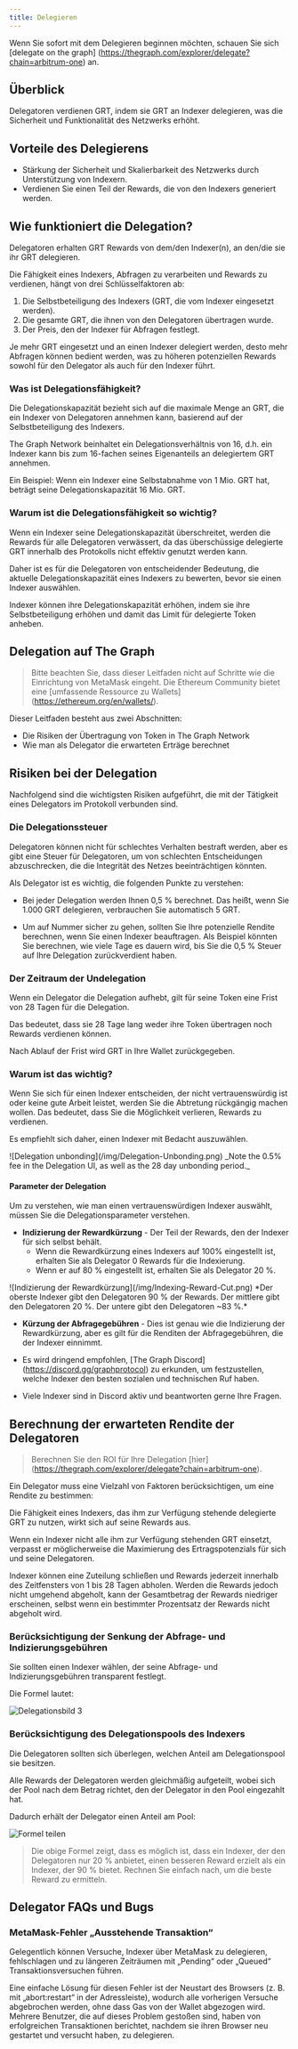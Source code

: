 ```yaml
---
title: Delegieren
---
```


Wenn Sie sofort mit dem Delegieren beginnen möchten, schauen Sie sich [delegate on the graph] (https://thegraph.com/explorer/delegate?chain=arbitrum-one) an.

## Überblick

Delegatoren verdienen GRT, indem sie GRT an Indexer delegieren, was die Sicherheit und Funktionalität des Netzwerks erhöht.

<VideoEmbed youtube="VACg8bitnVc" />

## Vorteile des Delegierens

- Stärkung der Sicherheit und Skalierbarkeit des Netzwerks durch Unterstützung von Indexern.
- Verdienen Sie einen Teil der Rewards, die von den Indexers generiert werden.

## Wie funktioniert die Delegation?

Delegatoren erhalten GRT Rewards von dem/den Indexer(n), an den/die sie ihr GRT delegieren.

Die Fähigkeit eines Indexers, Abfragen zu verarbeiten und Rewards zu verdienen, hängt von drei Schlüsselfaktoren ab:

1. Die Selbstbeteiligung des Indexers (GRT, die vom Indexer eingesetzt werden).
2. Die gesamte GRT, die ihnen von den Delegatoren übertragen wurde.
3. Der Preis, den der Indexer für Abfragen festlegt.

Je mehr GRT eingesetzt und an einen Indexer delegiert werden, desto mehr Abfragen können bedient werden, was zu höheren potenziellen Rewards sowohl für den Delegator als auch für den Indexer führt.

### Was ist Delegationsfähigkeit?

Die Delegationskapazität bezieht sich auf die maximale Menge an GRT, die ein Indexer von Delegatoren annehmen kann, basierend auf der Selbstbeteiligung des Indexers.

The Graph Network beinhaltet ein Delegationsverhältnis von 16, d.h. ein Indexer kann bis zum 16-fachen seines Eigenanteils an delegiertem GRT annehmen.

Ein Beispiel: Wenn ein Indexer eine Selbstabnahme von 1 Mio. GRT hat, beträgt seine Delegationskapazität 16 Mio. GRT.

### Warum ist die Delegationsfähigkeit so wichtig?

Wenn ein Indexer seine Delegationskapazität überschreitet, werden die Rewards für alle Delegatoren verwässert, da das überschüssige delegierte GRT innerhalb des Protokolls nicht effektiv genutzt werden kann.

Daher ist es für die Delegatoren von entscheidender Bedeutung, die aktuelle Delegationskapazität eines Indexers zu bewerten, bevor sie einen Indexer auswählen.

Indexer können ihre Delegationskapazität erhöhen, indem sie ihre Selbstbeteiligung erhöhen und damit das Limit für delegierte Token anheben.

## Delegation auf The Graph

<VideoEmbed youtube="HVyIrMcNu7I" />

> Bitte beachten Sie, dass dieser Leitfaden nicht auf Schritte wie die Einrichtung von MetaMask eingeht. Die Ethereum Community bietet eine [umfassende Ressource zu Wallets] (https://ethereum.org/en/wallets/).

Dieser Leitfaden besteht aus zwei Abschnitten:

- Die Risiken der Übertragung von Token in The Graph Network
- Wie man als Delegator die erwarteten Erträge berechnet

## Risiken bei der Delegation

Nachfolgend sind die wichtigsten Risiken aufgeführt, die mit der Tätigkeit eines Delegators im Protokoll verbunden sind.

### Die Delegationssteuer

Delegatoren können nicht für schlechtes Verhalten bestraft werden, aber es gibt eine Steuer für Delegatoren, um von schlechten Entscheidungen abzuschrecken, die die Integrität des Netzes beeinträchtigen könnten.

Als Delegator ist es wichtig, die folgenden Punkte zu verstehen:

- Bei jeder Delegation werden Ihnen 0,5 % berechnet. Das heißt, wenn Sie 1.000 GRT delegieren, verbrauchen Sie automatisch 5 GRT.

- Um auf Nummer sicher zu gehen, sollten Sie Ihre potenzielle Rendite berechnen, wenn Sie einen Indexer beauftragen. Als Beispiel könnten Sie berechnen, wie viele Tage es dauern wird, bis Sie die 0,5 % Steuer auf Ihre Delegation zurückverdient haben.

### Der Zeitraum der Undelegation

Wenn ein Delegator die Delegation aufhebt, gilt für seine Token eine Frist von 28 Tagen für die Delegation.

Das bedeutet, dass sie 28 Tage lang weder ihre Token übertragen noch Rewards verdienen können.

Nach Ablauf der Frist wird GRT in Ihre Wallet zurückgegeben.

### Warum ist das wichtig?

Wenn Sie sich für einen Indexer entscheiden, der nicht vertrauenswürdig ist oder keine gute Arbeit leistet, werden Sie die Abtretung rückgängig machen wollen. Das bedeutet, dass Sie die Möglichkeit verlieren, Rewards zu verdienen.

Es empfiehlt sich daher, einen Indexer mit Bedacht auszuwählen.

<div sx={{ mx: 'auto', maxWidth: '400px' }}>
  ![Delegation unbonding](/img/Delegation-Unbonding.png) _Note the 0.5% fee in the Delegation UI, as well as the 28 day
  unbonding period._
</div>

#### Parameter der Delegation

Um zu verstehen, wie man einen vertrauenswürdigen Indexer auswählt, müssen Sie die Delegationsparameter verstehen.

- **Indizierung der Rewardkürzung** - Der Teil der Rewards, den der Indexer für sich selbst behält.
  - Wenn die Rewardkürzung eines Indexers auf 100% eingestellt ist, erhalten Sie als Delegator 0 Rewards für die Indexierung.
  - Wenn er auf 80 % eingestellt ist, erhalten Sie als Delegator 20 %.

<div sx={{ mx: 'auto', maxWidth: '700px' }}>
![Indizierung der Rewardkürzung](/img/Indexing-Reward-Cut.png) *Der oberste Indexer gibt den Delegatoren 90 % der Rewards. Der
mittlere gibt den Delegatoren 20 %. Der untere gibt den Delegatoren ~83 %.*
</div>

- **Kürzung der Abfragegebühren** - Dies ist genau wie die Indizierung der Rewardkürzung, aber es gilt für die Renditen der Abfragegebühren, die der Indexer einnimmt.

- Es wird dringend empfohlen, [The Graph Discord] (https://discord.gg/graphprotocol) zu erkunden, um festzustellen, welche Indexer den besten sozialen und technischen Ruf haben.

- Viele Indexer sind in Discord aktiv und beantworten gerne Ihre Fragen.

## Berechnung der erwarteten Rendite der Delegatoren

> Berechnen Sie den ROI für Ihre Delegation [hier] (https://thegraph.com/explorer/delegate?chain=arbitrum-one).

Ein Delegator muss eine Vielzahl von Faktoren berücksichtigen, um eine Rendite zu bestimmen:

Die Fähigkeit eines Indexers, das ihm zur Verfügung stehende delegierte GRT zu nutzen, wirkt sich auf seine Rewards aus.

Wenn ein Indexer nicht alle ihm zur Verfügung stehenden GRT einsetzt, verpasst er möglicherweise die Maximierung des Ertragspotenzials für sich und seine Delegatoren.

Indexer können eine Zuteilung schließen und Rewards jederzeit innerhalb des Zeitfensters von 1 bis 28 Tagen abholen. Werden die Rewards jedoch nicht umgehend abgeholt, kann der Gesamtbetrag der Rewards niedriger erscheinen, selbst wenn ein bestimmter Prozentsatz der Rewards nicht abgeholt wird.

### Berücksichtigung der Senkung der Abfrage- und Indizierungsgebühren

Sie sollten einen Indexer wählen, der seine Abfrage- und Indizierungsgebühren transparent festlegt.

Die Formel lautet:

![Delegationsbild 3](/img/Delegation-Reward-Formula.png)

### Berücksichtigung des Delegationspools des Indexers

<VideoEmbed youtube="G0HyUZ0m_Q8" />

Die Delegatoren sollten sich überlegen, welchen Anteil am Delegationspool sie besitzen.

Alle Rewards der Delegatoren werden gleichmäßig aufgeteilt, wobei sich der Pool nach dem Betrag richtet, den der Delegator in den Pool eingezahlt hat.

Dadurch erhält der Delegator einen Anteil am Pool:

![Formel teilen](/img/Share-Forumla.png)

> Die obige Formel zeigt, dass es möglich ist, dass ein Indexer, der den Delegatoren nur 20 % anbietet, einen besseren Reward erzielt als ein Indexer, der 90 % bietet. Rechnen Sie einfach nach, um die beste Reward zu ermitteln.

## Delegator FAQs und Bugs

### MetaMask-Fehler „Ausstehende Transaktion“

Gelegentlich können Versuche, Indexer über MetaMask zu delegieren, fehlschlagen und zu längeren Zeiträumen mit „Pending“ oder „Queued“ Transaktionsversuchen führen.

Eine einfache Lösung für diesen Fehler ist der Neustart des Browsers (z. B. mit „abort:restart“ in der Adressleiste), wodurch alle vorherigen Versuche abgebrochen werden, ohne dass Gas von der Wallet abgezogen wird. Mehrere Benutzer, die auf dieses Problem gestoßen sind, haben von erfolgreichen Transaktionen berichtet, nachdem sie ihren Browser neu gestartet und versucht haben, zu delegieren.
